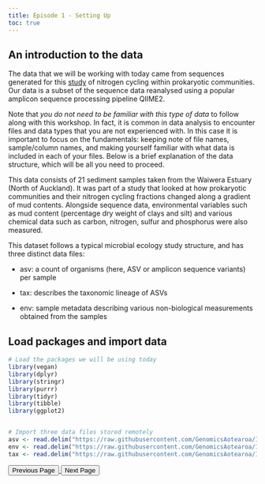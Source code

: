 ```yaml
---
title: Episode 1 - Setting Up
toc: true
---
```


## An introduction to the data

The data that we will be working with today came from sequences generated for this [study](https://enviromicro-journals.onlinelibrary.wiley.com/doi/10.1111/1462-2920.15550) of nitrogen cycling within prokaryotic communities. Our data is a subset of the sequence data reanalysed using a popular amplicon sequence processing pipeline QIIME2.

Note that *you do not need to be familiar with this type of data* to follow along with this workshop. In fact, it is common in data analysis to encounter files and data types that you are not experienced with. In this case it is important to focus on the fundamentals: keeping note of file names, sample/column names, and making yourself familiar with what data is included in each of your files. Below is a brief explanation of the data structure, which will be all you need to proceed. 

This data consists of 21 sediment samples taken from the Waiwera Estuary (North of Auckland). It was part of a study that looked at how prokaryotic communities and their nitrogen cycling fractions changed along a gradient of mud contents. Alongside sequence data, environmental variables such as mud content (percentage dry weight of clays and silt) and various chemical data such as carbon, nitrogen, sulfur and phosphorus were also measured.

This dataset follows a typical microbial ecology study structure, and has three distinct data files:

- asv: a count of organisms (here, ASV or amplicon sequence variants) per sample

- tax: describes the taxonomic lineage of ASVs

- env: sample metadata describing various non-biological measurements obtained from the samples


## Load packages and import data

```r
# Load the packages we will be using today
library(vegan)
library(dplyr)
library(stringr)
library(purrr)
library(tidyr)
library(tibble)
library(ggplot2)


# Import three data files stored remotely
asv <- read.delim("https://raw.githubusercontent.com/GenomicsAotearoa/Intermediate-R/main/tables/asv_table.tsv")
env <- read.delim("https://raw.githubusercontent.com/GenomicsAotearoa/Intermediate-R/main/tables/env_table.tsv")
tax <- read.delim("https://raw.githubusercontent.com/GenomicsAotearoa/Intermediate-R/main/tables/taxonomy.tsv")
```


<footer class="navigation-buttons">
  <a href="day_1_overview.qmd">
    <button class="nav-button prev-button">Previous Page</button>
  </a>
  <a href="episode_2.qmd">
    <button class="nav-button next-button">Next Page</button>
  </a>
</footer>